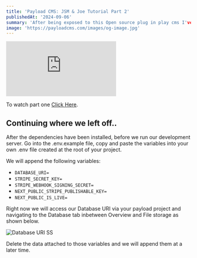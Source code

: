 ```yaml
---
title: 'Payload CMS: JSM & Joe Tutorial Part 2'
publishedAt: '2024-09-06'
summary: 'After being exposed to this Open source plug in play cms I've realized that this is the only way to go for my ecommerce & blog solutions in the future. Here I will be documenting my setup process and building out a small Ecommerce store while watching the Javascript Mastery Tutorial.'
image: 'https://payloadcms.com/images/og-image.jpg'
---
```

<div style={{ position: 'relative', paddingBottom: '56.25%', height: 0, overflow: 'hidden', maxWidth: '100%' }}>
  <iframe
    src="https://www.youtube.com/embed/3JUsg-WsU9o?si=W8dyhVxFdQT80FfN&amp;start=755"
    title="YouTube video player"
    frameBorder="0"
    allow="accelerometer; autoplay; clipboard-write; encrypted-media; gyroscope; picture-in-picture; web-share"
    allowFullScreen
    style={{ position: 'absolute', top: 0, left: 0, width: '100%', height: '100%' }}
  ></iframe>
</div>

To watch part one [Click Here](https://speakupjoe.com/blog/payload-cms-first-impressions).

## Continuing where we left off..

After the dependencies have been installed, before we run our development server. Go into the .env.example file, copy and paste the variables into your own .env file created at the root of your project.

We will append the following variables:

- `DATABASE_URI=`
- `STRIPE_SECRET_KEY=`
- `STRIPE_WEBHOOK_SIGNING_SECRET=`
- `NEXT_PUBLIC_STRIPE_PUBLISHABLE_KEY=`
- `NEXT_PUBLIC_IS_LIVE=`

Right now we will access our Database URI via your payload project and navigating to the Database tab inbetween Overview and File storage as shown below.

![Database URI SS](https://i.imgur.com/izgmPDa.jpeg)

Delete the data attached to those variables and we will append them at a later time.

